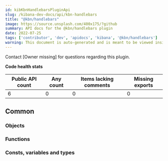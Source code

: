 ```yaml
---
id: kibKbnHandlebarsPluginApi
slug: /kibana-dev-docs/api/kbn-handlebars
title: "@kbn/handlebars"
image: https://source.unsplash.com/400x175/?github
summary: API docs for the @kbn/handlebars plugin
date: 2022-07-25
tags: ['contributor', 'dev', 'apidocs', 'kibana', '@kbn/handlebars']
warning: This document is auto-generated and is meant to be viewed inside our experimental, new docs system. Reach out in #docs-engineering for more info.
---
```




Contact [Owner missing] for questions regarding this plugin.

**Code health stats**

| Public API count  | Any count | Items lacking comments | Missing exports |
|-------------------|-----------|------------------------|-----------------|
| 6 | 0 | 0 | 0 |

## Common

### Objects
<DocDefinitionList data={kbnHandlebarsObj.common.objects}/>

### Functions
<DocDefinitionList data={kbnHandlebarsObj.common.functions}/>

### Consts, variables and types
<DocDefinitionList data={kbnHandlebarsObj.common.misc}/>

